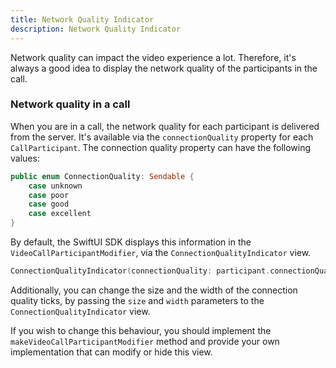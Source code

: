 ```yaml
---
title: Network Quality Indicator
description: Network Quality Indicator
---
```


Network quality can impact the video experience a lot. Therefore, it's always a good idea to display the network quality of the participants in the call.

### Network quality in a call

When you are in a call, the network quality for each participant is delivered from the server. It's available via the `connectionQuality` property for each `CallParticipant`. The connection quality property can have the following values:

```swift
public enum ConnectionQuality: Sendable {
    case unknown
    case poor
    case good
    case excellent
}
```

By default, the SwiftUI SDK displays this information in the `VideoCallParticipantModifier`, via the `ConnectionQualityIndicator` view.

```swift
ConnectionQualityIndicator(connectionQuality: participant.connectionQuality)
```

Additionally, you can change the size and the width of the connection quality ticks, by passing the `size` and `width` parameters to the `ConnectionQualityIndicator` view.

If you wish to change this behaviour, you should implement the `makeVideoCallParticipantModifier` method and provide your own implementation that can modify or hide this view.
